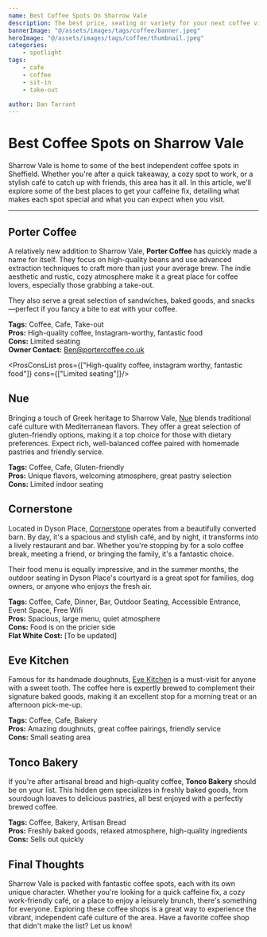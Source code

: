 ```yaml
---
name: Best Coffee Spots On Sharrow Vale
description: The best price, seating or variety for your next coffee visit.
bannerImage: "@/assets/images/tags/coffee/banner.jpeg"
heroImage: "@/assets/images/tags/coffee/thumbnail.jpeg"
categories: 
    - spotlight
tags:
    - cafe
    - coffee
    - sit-in
    - take-out

author: Dan Tarrant
---
```


# Best Coffee Spots on Sharrow Vale

Sharrow Vale is home to some of the best independent coffee spots in Sheffield. Whether you're after a quick takeaway, a cozy spot to work, or a stylish café to catch up with friends, this area has it all. In this article, we'll explore some of the best places to get your caffeine fix, detailing what makes each spot special and what you can expect when you visit.

---

## Porter Coffee

A relatively new addition to Sharrow Vale, **Porter Coffee** has quickly made a name for itself. They focus on high-quality beans and use advanced extraction techniques to craft more than just your average brew. The indie aesthetic and rustic, cozy atmosphere make it a great place for coffee lovers, especially those grabbing a take-out.

They also serve a great selection of sandwiches, baked goods, and snacks—perfect if you fancy a bite to eat with your coffee.

<BusinessLightBox businessKey="cask-and-keg"/>

**Tags:** Coffee, Cafe, Take-out  
**Pros:** High-quality coffee, Instagram-worthy, fantastic food  
**Cons:** Limited seating  
**Owner Contact:** [Ben@portercoffee.co.uk](mailto:Ben@portercoffee.co.uk)

<ProsConsList pros={["High-quality coffee, instagram worthy, fantastic food"]} cons={["Limited seating"]}/>

<BusinessTags businessKey="cask-and-keg"/>

## Nue

Bringing a touch of Greek heritage to Sharrow Vale, [Nue](/businesses/nue) blends traditional café culture with Mediterranean flavors. They offer a great selection of gluten-friendly options, making it a top choice for those with dietary preferences. Expect rich, well-balanced coffee paired with homemade pastries and friendly service.

<BusinessLightBox businessKey="nue"/>


**Tags:** Coffee, Cafe, Gluten-friendly  
**Pros:** Unique flavors, welcoming atmosphere, great pastry selection  
**Cons:** Limited indoor seating  


<BusinessTags businessKey="nue"/>

## Cornerstone

Located in Dyson Place, [Cornerstone](/businesses/cornerstone) operates from a beautifully converted barn. By day, it's a spacious and stylish café, and by night, it transforms into a lively restaurant and bar. Whether you're stopping by for a solo coffee break, meeting a friend, or bringing the family, it's a fantastic choice.

Their food menu is equally impressive, and in the summer months, the outdoor seating in Dyson Place's courtyard is a great spot for families, dog owners, or anyone who enjoys the fresh air.

**Tags:** Coffee, Cafe, Dinner, Bar, Outdoor Seating, Accessible Entrance, Event Space, Free Wifi  
**Pros:** Spacious, large menu, quiet atmosphere  
**Cons:** Food is on the pricier side  
**Flat White Cost:** [To be updated]  

## Eve Kitchen

Famous for its handmade doughnuts, [Eve Kitchen](/businesses/eve-kitchen) is a must-visit for anyone with a sweet tooth. The coffee here is expertly brewed to complement their signature baked goods, making it an excellent stop for a morning treat or an afternoon pick-me-up.

**Tags:** Coffee, Cafe, Bakery  
**Pros:** Amazing doughnuts, great coffee pairings, friendly service  
**Cons:** Small seating area  

## Tonco Bakery

If you're after artisanal bread and high-quality coffee, **Tonco Bakery** should be on your list. This hidden gem specializes in freshly baked goods, from sourdough loaves to delicious pastries, all best enjoyed with a perfectly brewed coffee.

**Tags:** Coffee, Bakery, Artisan Bread  
**Pros:** Freshly baked goods, relaxed atmosphere, high-quality ingredients  
**Cons:** Sells out quickly  

## Final Thoughts

Sharrow Vale is packed with fantastic coffee spots, each with its own unique character. Whether you're looking for a quick caffeine fix, a cozy work-friendly café, or a place to enjoy a leisurely brunch, there's something for everyone. Exploring these coffee shops is a great way to experience the vibrant, independent café culture of the area. Have a favorite coffee shop that didn't make the list? Let us know!

